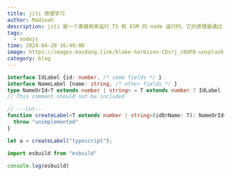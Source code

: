 ```yaml
---
title: jiti 原理学习
author: Madinah
description: jiti 是一个直接用来运行 TS 和 ESM 的 node 运行时，它的原理是通过 NodeJS 中的 commonJS 和 VM 模块提供的 runInThisContext 方法来实现的。
tags:
  - nodejs
time: 2024-04-20 16:49:00
image: https://images.maidang.link/blake-harbison-CDsrj_c0UP8-unsplash.jpg
category: blog
---
```


```ts twoslash
interface IdLabel {id: number, /* some fields */ }
interface NameLabel {name: string, /* other fields */ }
type NameOrId<T extends number | string> = T extends number ? IdLabel : NameLabel;
// This comment should not be included

// ---cut---
function createLabel<T extends number | string>(idOrName: T): NameOrId<T> {
  throw "unimplemented"
}

let a = createLabel("typescript");
```

```ts twoslash
import esbuild from "esbuild"

console.log(esbuild)
```